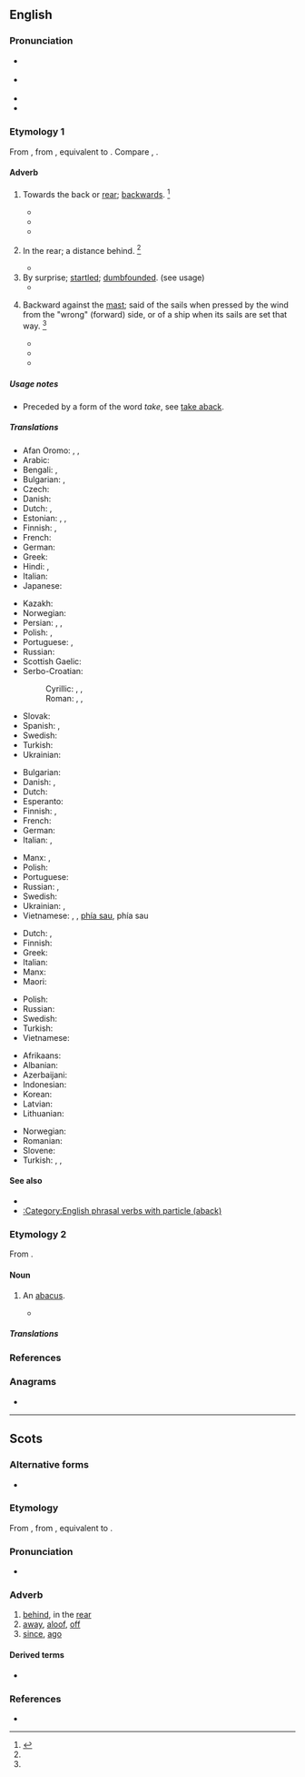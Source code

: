==English==

===Pronunciation===
* {{a|RP}} {{IPA|en|/əˈbæk/}}
* {{a|GenAm}} {{IPA|en|/əˈbæk/}}
* {{audio|en|en-us-aback.ogg|Audio (US)}}
* {{rhymes|en|æk}}

===Etymology 1===
From {{inh|en|enm|abak}}, from {{inh|en|ang|onbæc}}, equivalent to {{prefix|en|a|gloss1=towards|back}}. Compare {{cog|fy|tebek||aback|pos=adverb|lit=to/at back}}, {{cog|sv|tillbaka}} {{gloss|idem.}}.

====Adverb====
{{en-adv|-}}

# {{lb|en|archaic}} Towards the back or [[rear]]; [[backwards]]. {{defdate|First attested prior to 1150.}}<ref name=SOED>{{R:SOED5|page=2}}</ref>
#* {{quote-book|en|author=[[w:Geoffrey Chaucer|Geoffrey Chaucer]]|title=[[s:The Legend of Good Women/The Legend of Thisbe|The Legend of Good Women/The Legend of Thisbe]]|passage=Al blody, and therwith-al a-bak she sterte|date=c. 1380s}}
#* {{quote-book|en|year=1815|author=David Laurie|title=A Treatise on Finance, under which, the General Interests of the British Empire are Illustrated|location=Glasgow|publisher=Chapman|page=322|pageurl=https://books.google.com/books?id=Ym1NAAAAYAAJ&pg=PA322|passage=The mild, though licentious reign, of Louis the Sixteenth, threw France far '''aback''', in her ambitious career; but it gave birth to that revolution, wherein, her warlike propensities and territorial resources were unfolded with tenfold efficacy.}}
#* {{quote-book|en|year=1889|author=William Morris|title=A Tale of the House of the Wolfings and All the Kindreds of the Mark|location=London|publisher=Reeves & Turner|page=31|pageurl=https://books.google.com/books?id=Bjc1AAAAMAAJ&pg=PA31|passage=Then stopped, and bounded '''aback''', and away as if in fear, / That I saw her no more; then I wondered though sitting close anear / Was a she-wolf great and grisly.}}
# {{lb|en|archaic}} In the rear; a distance behind. {{defdate|First attested prior to 1150.}}<ref name=SOED/>
#: {{rfquotek|en|Knolles}}
#* {{quote-book|en|year=1840|chapter=Proceedings of an Inquiry held at plantation Reliance, in the county of Essequibo|title=Papers Relative to the West Indies, 1841: British Guiana|location=London|publisher=H.M.S.O.|year_published=1841|page=201|pageurl=https://books.google.com/books?id=VXFbAAAAQAAJ&pg=PA201|passage=There are so many canes upon Reliance that the labourers could not cut those '''aback''', as they prefer cutting those in front. The cane fields '''aback''' were in cultivation last year.}}
# By surprise; [[startled]]; [[dumbfounded]]. (see usage)
#* {{quote-book|en|year=1808|title=The Post-Captain: A View of Naval Society and Manners|edition=3rd|location=London|publisher=Thomas Tegg|page=165|pageurl=https://books.google.com/books?id=TOw1AQAAMAAJ&pg=PA165|passage=I would rather board a hundred of the enemy's frigates, than steer my boat into a fleet of modest women, for a modest woman never fails to take me '''aback'''.}}
# {{lb|en|nautical}} Backward against the [[mast]]; said of the sails when pressed by the wind from the "wrong" (forward) side, or of a ship when its sails are set that way. {{defdate|First attested in the late 17<sup>th</sup> century.}}<ref name=SOED/>
#* {{quote-book|en|year=1757|author=Charles Fearne|title=The Trial of the Honourable Admiral John Byng, at a Court Martial|location=London|publisher=Manby, et al|page=89|pageurl=https://books.google.com/books?id=qyRDAAAAcAAJ&pg=PA89|passage=''Q.'' Was not the ''Trident'' at that time '''aback''' with one or more Top-sails? ''A.'' To the best of my Knowledge she had both Top-sails '''aback'''.}}
#* {{quote-book|en|year=1841|author=Benjamin J. Totten|title=Naval Text-book|location=Boston|publisher=Little & Brown|page=144|pageurl=https://books.google.com.au/books?id=w0VJAAAAYAAJ&pg=PA144|passage=As the anchor fetches her up, she will swing head to wind, bringing the head sails '''aback'''.}}
#* {{quote-book|en|year=2001|author=Russell Drumm|title=The Barque of Saviors|publisher=Houghton Mifflin|page=91|pageurl=https://books.google.com/books?id=NV2qz1dV5cQC&lpg=PT264&pg=PT110|passage=Then the sails on the mainmast were backing and we started getting stern way. ''Eagle'' was caught '''aback'''.}}

=====Usage notes=====
* {{sense|by surprise}} Preceded by a form of the word ''take'', see [[take aback]].

=====Translations=====
{{trans-top|backwards}}
* Afan Oromo: {{t+|om|rifachuu}}, {{t+|om|nahuu}}, {{t+|om|na'uu}}
* Arabic: {{t|ar|إِلَى اَلْخَلْف}}
* Bengali: {{t|bn|পেছন দিকে}}, {{t+|bn|অবাক}}
* Bulgarian: {{t+|bg|назад}}, {{t+|bg|заднишком}}
* Czech: {{t+|cs|zpět}}
* Danish: {{t|da|baglæns}}
* Dutch: {{t+|nl|achterwaarts}}, {{t+|nl|rugwaarts}}
* Estonian: {{t+|et|tagasi}}, {{t|et|tagaspidi}}, {{t|et|tagurpidi}}
* Finnish: {{t+|fi|takaisin}}, {{t+|fi|taaksepäin}}
* French: {{t+|fr|en arrière}}
* German: {{t+|de|rückwärts}}
* Greek: {{t|el|προς τα πίσω}}
* Hindi: {{t|hi|पीछ॓ की ओर}} {{qualifier|archaic}}, {{t|hi|बोचक्क}}
* Italian: {{t+|it|indietro}}
* Japanese: {{t+|ja|後方|alt=後方へ|tr=kōhō e}}
{{trans-mid}}
* Kazakh: {{t+|kk|артқа}}
* Norwegian: {{t+|no|bakk}}
* Persian: {{t|fa|جاخوردن}}, {{t+|fa|یکه خوردن}}, {{t|fa|غافلگیرشدن}}
* Polish: {{t+|pl|wstecz}}, {{t+|pl|do tyłu}}
* Portuguese: {{t+|pt|atrás}}, {{t+|pt|para}} {{t+|pt|trás}}
* Russian: {{t+|ru|наза́д}}
* Scottish Gaelic: {{t|gd|air ais}}
* Serbo-Croatian:
*: Cyrillic: {{t|sh|у̀наза̄д}}, {{t|sh|на̏за̄д}}, {{t|sh|на̏тра̄г}}
*: Roman: {{t+|sh|ùnazād}}, {{t+|sh|nȁzād}}, {{t+|sh|nȁtrāg}}
* Slovak: {{t|sk|naspäť}}
* Spanish: {{t+|es|atrás}}, {{t|es|hacia atrás}}
* Swedish: {{t+|sv|bakåt}}
* Turkish: {{t|tr|geriye}}
* Ukrainian: {{t|uk|наза́д}}
{{trans-bottom}}

{{trans-top|in the rear}}
* Bulgarian: {{t+|bg|отзад}}
* Danish: {{t|da|bagi}}, {{t|da|bagved}}
* Dutch: {{t+|nl|achteraan}}
* Esperanto: {{t|eo|malantaŭen}}
* Finnish: {{t+|fi|takana}}, {{t+|fi|perässä}}
* French: {{t+|fr|derrière}}
* German: {{t+|de|hinten}}
* Italian: {{t+|it|dietro}}, {{t|it|[[di]] [[dietro]]}}
{{trans-mid}}
* Manx: {{t|gv|cooyl|alt=cooyl (aym, etc.)}}, {{t|gv|çheu choylloo|alt=çheu choylloo (jeem, etc.)}}
* Polish: {{t+|pl|z tyłu}}
* Portuguese: {{t+|pt|atrás}}
* Russian: {{t+|ru|сза́ди}}, {{t+|ru|позади́}}
* Swedish: {{t|sv|där bak}}
* Ukrainian: {{t|uk|поза́ду}}, {{t|uk|зза́ду}}
* Vietnamese: {{t+|vi|đằng sau}}, {{t|vi|lùi lại}}, {{t+|vi|trở lại}} [[phía sau]], {{t+|vi|về}} phía sau
{{trans-bottom}}

{{trans-top|said of sails pressed backward}}
* Dutch: {{t+|nl|bak}}, {{t|nl|met een kopwind}}
* Finnish: {{t+|fi|pakki|alt=pakilla}}
* Greek: {{t|el|προς τα πίσω}}
* Italian: {{t|it|[[a]] [[collo]]}}
* Manx: {{t|gv|ergooyl}}
* Maori: {{t|mi|kōpio}}
{{trans-mid}}
* Polish: {{t|pl|bieg wsteczny}}
* Russian: {{t|ru|[[про́тив]] [[ве́тра]]}}
* Swedish: {{t+|sv|back}}
* Turkish: {{t|tr|pupada}}
* Vietnamese: {{t-check|vi|[[bị]] [[thổi]] [[ép]] [[vào]] [[cột]] [[buồm]]}} {{attention|vi|2=was "[[bị]] [[thổi]] [[ép]] [[vào]] [[cột]] [[buồm]]" - assumed sum-of-parts; if an idiom, remove the wikilinks to the individual words. see [[User:Kephir/gadgets/xte#Translation_fixing]]}}
{{trans-bottom}}

{{checktrans-top}}
* Afrikaans: {{t-check|af|agtar}}
* Albanian: {{t+check|sq|prapa}}
* Azerbaijani: {{t-check|az|geriyә}}
* Indonesian: {{t+check|id|mundur}}
* Korean: {{t+check|ko|거꾸로}}
* Latvian: {{t-check|lv|atpakaļ}}
* Lithuanian: {{t-check|lt|atbulomis}}
{{trans-mid}}
* Norwegian: {{t-check|no|baklengs}}
* Romanian: {{t+check|ro|înapoi}}
* Slovene: {{t+check|sl|nazaj}}
* Turkish: {{t-check|tr|geriye}}, {{t-check|tr|arkaya}}, {{t-check|tr|arka tarafa}}
{{trans-bottom}}

====See also====
* {{l|en|back}}
* [[:Category:English phrasal verbs with particle (aback)]]

===Etymology 2===
From {{m|en|abacus}}.

====Noun====
{{en-noun}}

# {{lb|en|obsolete}} An [[abacus]].
#* {{quote-book|en|year=1604|author=Ben Jonson|authorlink=Ben Jonson|chapter=[[w:The Coronation Triumph|Part of the King's Entertainment in Passing to His Coronation]]|title=The Works of Ben Jonson|location=London|publisher=Printed by Thomas Hodgkin|year_published=1692|page=306|pageurl=https://books.google.com/books?id=Y1tdAAAAcAAJ&pg=PA306|passage=In the Centre, or midst of the Pegm, there was an '''Aback''', or Square, wherein this Elogy was written.}}

=====Translations=====
{{trans-see|abacus}}

===References===
<references/>

===Anagrams===
* {{anagrams|en|a=aabck|Baack|Bačka}}

----
==Scots==

===Alternative forms===
* {{alter|sco|abak}}
 
===Etymology===
From {{inh|yol|enm|abak}}, from {{inh|yol|ang|onbæc}}, equivalent to {{prefix|sco|a|back}}.

===Pronunciation===
* {{IPA|sco|/əˈbɑk/}}
 
===Adverb===
{{sco-adv|-}}
 
# [[behind]], in the [[rear]]
# [[away]], [[aloof]], [[off]]
# [[since]], [[ago]]

====Derived terms====
* {{l|sco|aback o'}}

===References===
* {{R:DSL}}